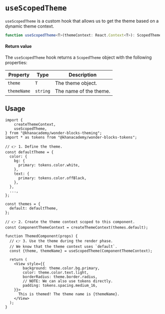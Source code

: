 


<Meta title="Packages / Theming / useScopedTheme" />

# `useScopedTheme`

`useScopedTheme` is a custom hook that allows us to get the theme based on a
dynamic theme context.

```ts
function useScopedTheme<T>(themeContext: React.Context<T>): ScopedTheme<T>;
```

#### Return value

The `useScopedTheme` hook returns a `ScopedTheme` object with the following properties:

| Property    | Type     | Description            |
| ----------- | -------- | ---------------------- |
| `theme`     | `T`      | The theme object.      |
| `themeName` | `string` | The name of the theme. |

## Usage

<ViewWithTheme />

```tsx
import {
    createThemeContext,
    useScopedTheme,
} from "@khanacademy/wonder-blocks-theming";
import * as tokens from "@khanacademy/wonder-blocks-tokens";

// 👉 1. Define the theme.
const defaultTheme = {
  color: {
    bg: {
      primary: tokens.color.white,
    },
    text: {
      primary: tokens.color.offBlack,
    },
  },
  ...,
};

const themes = {
  default: defaultTheme,
};

// 👉 2. Create the theme context scoped to this component.
const ComponentThemeContext = createThemeContext(themes.default);

function ThemedComponent(props) {
  // 👉 3. Use the theme during the render phase.
  // We know that the theme context uses `default`.
  const {theme, themeName} = useScopedTheme(ComponentThemeContext);

  return (
    <View style={{
        background: theme.color.bg.primary,
        color: theme.color.text.light,
        borderRadius: theme.border.radius,
        // NOTE: We can also use tokens directly.
        padding: tokens.spacing.medium_16,
    }}>
      This is themed! The theme name is {themeName}.
    </View>
  );
}
```
